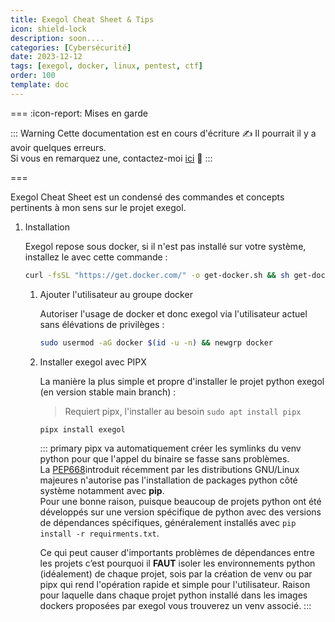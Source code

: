 ---
title: Exegol Cheat Sheet & Tips
icon: shield-lock
description: soon....
categories: [Cybersécurité]
date: 2023-12-12
tags: [exegol, docker, linux, pentest, ctf]
order: 100
template: doc
---


=== :icon-report: Mises en garde

:::  Warning Cette documentation est en cours d'écriture :writing_hand:
Il pourrait il y a avoir quelques erreurs.  
Si vous en remarquez une, contactez-moi [ici](mailto:contactit.yarka@slmail.me) :slightly_smiling_face:
::: 

===

Exegol Cheat Sheet est un condensé des commandes et concepts pertinents à mon sens sur le projet exegol.  

<Steps>

1. Installation

   Exegol repose sous docker, si il n'est pas installé sur votre système, installez le avec cette commande :

   ```sh
   curl -fsSL "https://get.docker.com/" -o get-docker.sh && sh get-docker.sh
   ```

   <Steps>

   1. Ajouter l'utilisateur au groupe docker

      Autoriser l'usage de docker et donc exegol via l'utilisateur actuel sans élévations de privilèges :

      ```sh
      sudo usermod -aG docker $(id -u -n) && newgrp docker
      ```

   2. Installer exegol avec PIPX

      La manière la plus simple et propre d'installer le projet python exegol (en version stable main branch) :

      > Requiert pipx, l'installer au besoin `sudo apt install pipx`

      ```sh
      pipx install exegol
      ```

      ::: primary
      pipx va automatiquement créer les symlinks du venv python pour que l'appel du binaire se fasse sans problèmes.  
      La <a href="[https://privatebin.net](https://peps.python.org/pep-0668/)" target="_blank">PEP668</a>introduit récemment par les distributions GNU/Linux majeures n'autorise pas l'installation de packages python côté système notamment avec **pip**.  
      Pour une bonne raison, puisque beaucoup de projets python ont été développés sur une version spécifique de python avec des versions de dépendances spécifiques, généralement installés avec `pip install -r requirments.txt`.  

      Ce qui peut causer d'importants problèmes de dépendances entre les projets c’est pourquoi il **FAUT** isoler les environnements python (idéalement) de chaque projet, sois par la création de venv ou par pipx qui rend l'opération rapide et simple pour l'utilisateur. Raison pour laquelle dans chaque projet python installé dans les images dockers proposées par exegol vous trouverez un venv associé.
      ::: 

    </Steps>

</Steps>